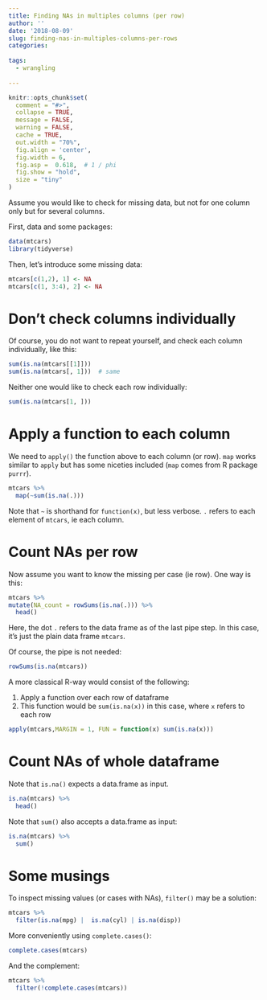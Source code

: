 ```yaml
---
title: Finding NAs in multiples columns (per row)
author: ''
date: '2018-08-09'
slug: finding-nas-in-multiples-columns-per-rows
categories:
  
tags:
  - wrangling
  
---
```



```r

knitr::opts_chunk$set(
  comment = "#>",
  collapse = TRUE,
  message = FALSE,
  warning = FALSE,
  cache = TRUE,
  out.width = "70%",
  fig.align = 'center',
  fig.width = 6,
  fig.asp =  0.618,  # 1 / phi
  fig.show = "hold",
  size = "tiny"
)
```



Assume you would like to check for missing data, but not for one column only but for several columns. 

First, data and some packages:

```r
data(mtcars)
library(tidyverse)
```

Then, let's introduce some missing data:

```r
mtcars[c(1,2), 1] <- NA
mtcars[c(1, 3:4), 2] <- NA
```


# Don't check columns individually

Of course, you do not want to repeat yourself, and check each column individually, like this:

```r
sum(is.na(mtcars[[1]]))
sum(is.na(mtcars[, 1]))  # same
```

Neither one would like to check each row individually:

```r
sum(is.na(mtcars[1, ]))
```


# Apply a function to each column

We need to `apply()` the function above to each column (or row). `map` works similar to `apply` but has some niceties included (`map` comes from R package `purrr`).


```r
mtcars %>% 
  map(~sum(is.na(.)))
```


Note that `~` is shorthand for `function(x)`, but less verbose. `.` refers to each element of `mtcars`, ie each column.


# Count NAs per row

Now assume you want to know the missing per case (ie row). One way is this:

```r
mtcars %>% 
mutate(NA_count = rowSums(is.na(.))) %>% 
  head()
```

Here, the dot `.` refers to the data frame as of the last pipe step. In this case, it's just the plain data frame `mtcars`.


Of course, the pipe is not needed:


```r
rowSums(is.na(mtcars))
```


A more classical R-way would consist of the following:


1. Apply a function over each row of dataframe
2. This function would be `sum(is.na(x))` in this case, where `x` refers to each row


```r
apply(mtcars,MARGIN = 1, FUN = function(x) sum(is.na(x)))
```


# Count NAs of whole dataframe

Note that `is.na()` expects a data.frame as input.

```r
is.na(mtcars) %>% 
  head()
```

Note that `sum()` also accepts a data.frame as input:

```r
is.na(mtcars) %>% 
  sum() 
```


# Some musings

To inspect missing values (or cases with NAs), `filter()` may be a solution:


```r
mtcars %>% 
  filter(is.na(mpg) |  is.na(cyl) | is.na(disp))
```


More conveniently using `complete.cases()`:


```r
complete.cases(mtcars)
```

And the complement:


```r
mtcars %>% 
  filter(!complete.cases(mtcars))
```

